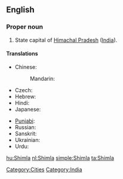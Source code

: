 ==English==

===Proper noun===
{{wikipedia}}
{{en-proper noun}}

# State capital of [[Himachal Pradesh]] ([[India]]).

====Translations====
{{trans-top|capital of Himachal Pradesh, India}}
* Chinese:
*: Mandarin: {{t|cmn|西姆拉|tr=Xīmǔlā|sc=Hani}}
* Czech: {{t|cs|Šimla|f}}
* Hebrew: {{t|he|שימלה}}
* Hindi: {{t|hi|शिमला|tr=śimlā|xs=Hindi}}
* Japanese: {{t|ja|シムラー|tr=Shimurā}}
{{trans-mid}}
* [[Punjabi]]: {{t|pa|ਸ਼ਿਮਲਾ|sc=Guru|xs=Punjabi}}
* Russian: {{t|ru|Шимла|f|tr=Šímla}}
* Sanskrit: {{t|sa|शिमला|xs=Sanskrit}}
* Ukrainian: {{t|uk|Шімла|f|tr=Šímla|xs=Ukrainian}}
* Urdu: {{t|ur|شملہ|tr=śimlā|xs=Urdu}}
{{trans-bottom}}

[[Category:Cities]]
[[Category:India]]

[[hu:Shimla]]
[[nl:Shimla]]
[[simple:Shimla]]
[[ta:Shimla]]